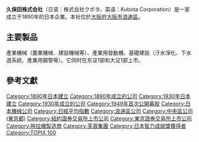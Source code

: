 {{Expand language|ja|time=2020-12-25T14:09:57+00:00}}
{{Infobox Company |
 company_name =久保田株式会社<br>株式会社クボタ<br>Kubota Corporation |
 company_type = [[股份公司|股份公司]]  |
 traded_as ={{tyo|6326}}|
 company_logo = [[File:Kubota_Logo.svg|300px]] |
 foundation = 1890年2月|
 location_city = [[大阪市|大阪]] |
 location_country ={{JPN}}|
 key_people =总经理：  [[益本康男|益本康男]] |
 num_employees = |
 revenue = [[File:Green_Arrow_Up.svg|12px]]  1兆5,869亿日元（2015年3月期） <ref>[http://www.kubota.co.jp/chinese/c-date/data.html 公司概况] {{webarchive|url=https://web.archive.org/web/20111017055206/http://www.kubota.co.jp/chinese/c-date/data.html |date=2011-10-17 }}</ref>|
 industry = 机械 |
 products = 农业机械、工程机械、发动机 |
 slogan = |
 homepage = [http://www.kubota.co.jp/]|
}}

'''久保田株式会社'''（日语：株式会社クボタ，英语：Kubota Corporation）是一家成立于1890年的日本企業。本社位於[[大阪府|大阪府]][[大阪市|大阪市]][[浪速區|浪速區]]。

==主要製品==
產業機械（農業機械、建設機械等）、產業用發動機、基礎建設（汙水淨化、下水道系統、產業用鋼管等）。它同时在东证1部和大证1部上市。

== 參考文獻 ==
{{reflist}}

{{TOPIX 100}}
{{日經平均指數}}
{{工程机械}}
{{Japan-company-stub}}
[[Category:1890年日本建立|Category:1890年日本建立]]
[[Category:1890年成立的公司|Category:1890年成立的公司]]
[[Category:1930年日本建立|Category:1930年日本建立]]
[[Category:1930年成立的公司|Category:1930年成立的公司]]
[[Category:1949年首次公開募股|Category:1949年首次公開募股]]
[[Category:日本機械公司|Category:日本機械公司]]
[[Category:日經平均指數|Category:日經平均指數]]
[[Category:浪速區公司|Category:浪速區公司]]
[[Category:中央區公司_(東京都)|Category:中央區公司 (東京都)]]
[[Category:紐約證券交易所上市公司|Category:紐約證券交易所上市公司]]
[[Category:東京證券交易所上市公司|Category:東京證券交易所上市公司]]
[[Category:拖拉機製造商|Category:拖拉機製造商]]
[[Category:芙蓉集團|Category:芙蓉集團]]
[[Category:日本智力成就獎獲得者|Category:日本智力成就獎獲得者]]
[[Category:TOPIX_100|Category:TOPIX 100]]